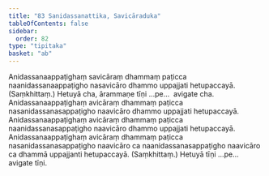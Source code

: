 ```yaml
---
title: "83 Sanidassanattika, Savicāraduka"
tableOfContents: false
sidebar:
  order: 82
type: "tipitaka"
basket: "ab"
---
```



<DynamicBreadcrumb />

<Division number="134">

<Paragraph number="322">
Anidassanaappaṭighaṃ savicāraṃ dhammaṃ paṭicca naanidassanaappaṭigho nasavicāro dhammo uppajjati hetupaccayā. (Saṃkhittaṃ.) Hetuyā cha, ārammaṇe tīṇi …pe…  avigate cha.
</Paragraph>

<Paragraph number="323">
Anidassanaappaṭighaṃ avicāraṃ dhammaṃ paṭicca nasanidassanasappaṭigho naavicāro dhammo uppajjati hetupaccayā. Anidassanaappaṭighaṃ avicāraṃ dhammaṃ paṭicca naanidassanasappaṭigho naavicāro dhammo uppajjati hetupaccayā. Anidassanaappaṭighaṃ avicāraṃ dhammaṃ paṭicca nasanidassanasappaṭigho naavicāro ca naanidassanasappaṭigho naavicāro ca dhammā uppajjanti hetupaccayā. (Saṃkhittaṃ.) Hetuyā tīṇi …pe…  avigate tīṇi.
</Paragraph>
</Division>